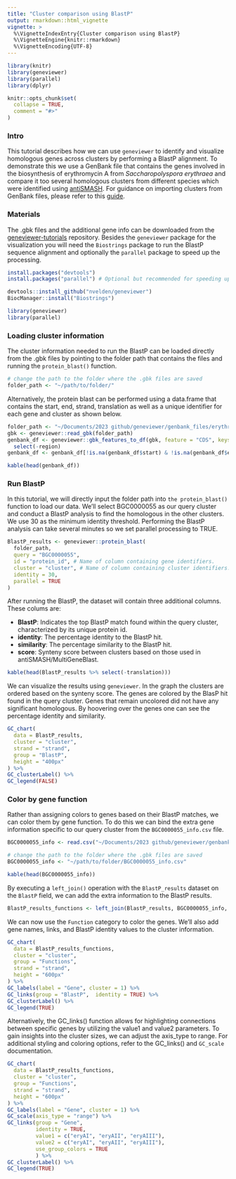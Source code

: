```yaml
---
title: "Cluster comparison using BlastP"
output: rmarkdown::html_vignette
vignette: >
  %\VignetteIndexEntry{Cluster comparison using BlastP}
  %\VignetteEngine{knitr::rmarkdown}
  %\VignetteEncoding{UTF-8}
---
```


```r
library(knitr)
library(geneviewer)
library(parallel)
library(dplyr)

knitr::opts_chunk$set(
  collapse = TRUE,
  comment = "#>"
)
```

### Intro

This tutorial describes how we can use `geneviewer` to identify and visualize homologous genes across clusters by performing a BlastP alignment. To demonstrate this we use a GenBank file that contains the genes involved in the biosynthesis of erythromycin A from *Saccharopolyspora erythraea* and compare it too several homologous clusters from different species which were identified using [antiSMASH](https://antismash.secondarymetabolites.org/#!/start). For guidance on importing clusters from GenBank files, please refer to this [guide](https://nvelden.github.io/geneviewer/articles/LoadGenBankFiles.html).

### Materials

The .gbk files and the additional gene info can be downloaded from the [geneviewer-tutorials](https://github.com/nvelden/geneviewer-tutorials/tree/main/Cluster%20comparison%20using%20BlastP) repository. Besides the `geneviewer` package for the visualization you will need the `Biostrings` package to run the BlastP sequence alignment and optionally the `parallel` package to speed up the processing.

```r
install.packages("devtools")
install.packages("parallel") # Optional but recommended for speeding up processing

devtools::install_github("nvelden/geneviewer")
BiocManager::install("Biostrings")

library(geneviewer)
library(parallel) 
```

### Loading cluster information

The cluster information needed to run the BlastP can be loaded directly from the .gbk files by pointing to the folder path that contains the files and running the `protein_blast()` function.

```r
# change the path to the folder where the .gbk files are saved
folder_path <- "~/path/to/folder/"
```

Alternatively, the protein blast can be performed using a data.frame that contains the start, end, strand, translation as well as a unique identifier for each gene and cluster as shown below.

```r
folder_path <- "~/Documents/2023 github/geneviewer/genbank_files/erythromycin"
gbk <- geneviewer::read_gbk(folder_path)
genbank_df <- geneviewer::gbk_features_to_df(gbk, feature = "CDS", keys = c("protein_id", "region", "translation")) %>% 
  select(-region)
genbank_df <- genbank_df[!is.na(genbank_df$start) & !is.na(genbank_df$end), ]
```

```r
kable(head(genbank_df))
```

### Run BlastP

In this tutorial, we will directly input the folder path into `the protein_blast()` function to load our data. We'll select BGC0000055 as our query cluster and conduct a BlastP analysis to find the homologous in the other clusters. We use 30 as the minimum identity threshold. Performing the BlastP analysis can take several minutes so we set parallel processing to TRUE.

```r
BlastP_results <- geneviewer::protein_blast(
  folder_path,
  query = "BGC0000055",
  id = "protein_id", # Name of column containing gene identifiers. 
  cluster = "cluster", # Name of column containing cluster identifiers. 
  identity = 30,
  parallel = TRUE
)
```

After running the BlastP, the dataset will contain three additional columns. These colums are:

-   **BlastP**: Indicates the top BlastP match found within the query cluster, characterized by its unique protein id.
-   **identity**: The percentage identity to the BlastP hit.
-   **similarity**: The percentage similarity to the BlastP hit.
-   **score**: Synteny score between clusters based on those used in antiSMASH/MultiGeneBlast. 

```r
kable(head(BlastP_results %>% select(-translation)))
```

We can visualize the results using `geneviewer`. In the graph the clusters are ordered based on the synteny score. The genes are colored by the BlasP hit found in the query cluster. Genes that remain uncolored did not have any significant homologous. By hoovering over the genes one can see the percentage identity and similarity.

```r
GC_chart(
  data = BlastP_results,
  cluster = "cluster",
  strand = "strand",
  group = "BlastP",
  height = "400px"
) %>%
GC_clusterLabel() %>%
GC_legend(FALSE)
```

### Color by gene function

Rather than assigning colors to genes based on their BlastP matches, we can color them by gene function. To do this we can bind the extra gene information specific to our query cluster from the `BGC0000055_info.csv` file. 

```r
BGC0000055_info <- read.csv("~/Documents/2023 github/geneviewer/genbank_files/erythromycin/BGC0000055_info.csv")
```

```r
# change the path to the folder where the .gbk files are saved
BGC0000055_info <- "~/path/to/folder/BGC0000055_info.csv"
```

```r
kable(head(BGC0000055_info))
```

By executing a `left_join()` operation with the `BlastP_results` dataset on the `BlastP` field, we can add the extra information to the BlastP results. 

```r
BlastP_results_functions <- left_join(BlastP_results, BGC0000055_info, by = dplyr::join_by(BlastP == protein_id ) )
```

We can now use the `Function` category to color the genes. We'll also add gene names, links, and BlastP identity values to the cluster information.

```r
GC_chart(
  data = BlastP_results_functions,
  cluster = "cluster",
  group = "Functions",
  strand = "strand",
  height = "600px"
) %>%
GC_labels(label = "Gene", cluster = 1) %>% 
GC_links(group = "BlastP",  identity = TRUE) %>%  
GC_clusterLabel() %>%
GC_legend(TRUE)
```

Alternatively, the GC_links() function allows for highlighting connections between specific genes by utilizing the value1 and value2 parameters. To gain insights into the cluster sizes, we can adjust the axis_type to range. For additional styling and coloring options, refer to the GC_links() and `GC_scale` documentation.

```r
GC_chart(
  data = BlastP_results_functions,
  cluster = "cluster",
  group = "Functions",
  strand = "strand",
  height = "600px"
) %>%
GC_labels(label = "Gene", cluster = 1) %>% 
GC_scale(axis_type = "range") %>%
GC_links(group = "Gene",  
         identity = TRUE, 
         value1 = c("eryAI", "eryAII", "eryAIII"), 
         value2 = c("eryAI", "eryAII", "eryAIII"), 
         use_group_colors = TRUE
         ) %>%  
GC_clusterLabel() %>%
GC_legend(TRUE)
```




